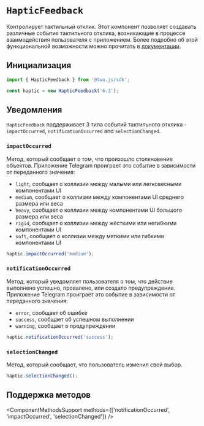 # `HapticFeedback`

Контролирует тактильный отклик. Этот компонент позволяет создавать различные события тактильного отклика, возникающие в процессе взаимодействия пользователя с приложением. Более подробно об этой функциональной возможности можно прочитать в [документации](../../../functionality/haptic-feedback.md).

## Инициализация

```typescript
import { HapticFeedback } from '@twa.js/sdk';

const haptic = new HapticFeedback('6.3');
```

## Уведомления

`HapticFeedback` поддерживает 3 типа событий тактильного отклика - `impactOccurred`, `notificationOccurred` and `selectionChanged`.

### `impactOccurred`

Метод, который сообщает о том, что произошло столкновение объектов. Приложение Telegram проиграет это событие в зависимости от переданного значения:

- `light`, сообщает о коллизии между малыми или легковесными компонентами UI
- `medium`, сообщает о коллизии между компонентами UI среднего размера или веса
- `heavy`, сообщает о коллизии между компонентами UI большого размера или веса
- `rigid`, сообщает о коллизии между жёсткими или негибкими компонентами UI
- `soft`, сообщает о коллизии между мягкими или гибкими компонентами UI

```typescript
haptic.impactOccurred('medium');
```

### `notificationOccurred`

Метод, который уведомляет пользователя о том, что действие выполнено успешно, провалено, или создало предупреждение. Приложение Telegram проиграет это событие в зависимости от переданного значения:

- `error`, сообщает об ошибке
- `success`, сообщает об успешном выполнении
- `warning`, сообщает о предупреждении

```typescript
haptic.notificationOccurred('success');
```

### `selectionChanged`

Метод, который сообщает, что пользователь изменил свой выбор.

```typescript
haptic.selectionChanged();
```

## Поддержка методов

<ComponentMethodsSupport methods={['notificationOccurred', 'impactOccurred', 'selectionChanged']} />
